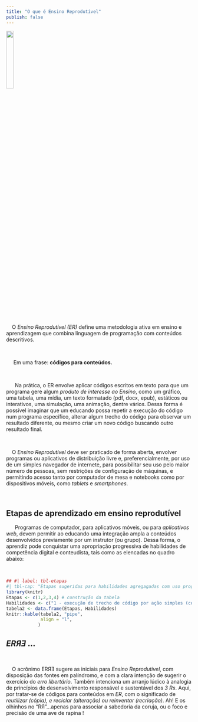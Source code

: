 ```yaml
---
title: "O que é Ensino Reprodutível"
publish: false
---
```


<!-- ::: {layout="[ 30, 110 ]"} -->
<!-- ::: {#first-column} -->
![](avatar.png){width="20%" fig-align="left"}
<!-- ::: -->

<!-- ::: {#second-column} -->
|     O *Ensino Reprodutível (ER)* define uma metodologia ativa em ensino e aprendizagem que combina linguagem de programação com conteúdos descritivos. 
\

|      Em uma frase: **códigos para conteúdos.** 
\

|       Na prática, o ER envolve aplicar códigos escritos em texto para que um programa gere algum *produto de interesse ao Ensino*, como um gráfico, uma tabela, uma mídia, um texto formatado (pdf, docx, epub), estáticos ou interativos, uma simulação, uma animação, dentre vários. Dessa forma é possível imaginar que um educando possa repetir a execução do código num programa específico, alterar algum trecho do código para observar um resultado diferente, ou mesmo criar um novo código buscando outro resultado final.
\

|     O *Ensino Reprodutível* deve ser praticado de forma aberta, envolver programas ou aplicativos de distribuição livre e, preferencialmente, por uso de um simples navegador de internete, para possibilitar seu uso pelo maior número de pessoas, sem restrições de configuração de máquinas, e permitindo acesso tanto por computador de mesa e notebooks como por dispositivos móveis, como *tablets* e *smartphones*.
\


## Etapas de aprendizado em ensino reprodutível

|       Programas de computador, para aplicativos móveis, ou para *aplicativos web*, devem permitir ao educando uma integração ampla a conteúdos desenvolvidos previamente por um instrutor (ou grupo). Dessa forma, o aprendiz pode conquistar uma apropriação progressiva de habilidades de competência digital e conteudista, tais como as elencadas no quadro abaixo:
\


```r
## #| label: tbl-etapas
#| tbl-cap: "Etapas sugeridas para habilidades agregagadas com uso progressivo de ferramenta ao *ER*."
library(knitr)
Etapas <- c(1,2,3,4) # construção da tabela
Habilidades <- c("1 - execução de trecho de código por ação simples (copiar/colar), e mesmo inserção de código diretamente em *snippet*, para reprodução/edição do mesmo em página de internete (JavaScript): habilidade de reprodução de resultados (cálculos, equações, gráficos, tabelas, diagramas, etc), como na informação estática presente em livros-texto e artigos científicos", "2 - execução com modificação de texto, parâmetros, e variáveis: habilidade de compreensão do problema em análise, e prospecção de novos resultados tentativos", "3 - modificação do código: habilidade básica para programação, melhoria de códigos e análise do algoritmo", "4 - criação de código e uso de pacotes: habilidade de programação consolidada e uso de recursos avançados do programa escolhido")
tabela2 <- data.frame(Etapas, Habilidades)
knitr::kable(tabela2, "pipe",
             align = "l",
            )
```

<!-- ::: -->
<!-- ::: -->

## *ERЯƎ* ... {.unnumbered}
\

|     O acrônimo ERЯƎ sugere as iniciais para *Ensino Reprodutível*, com disposição das fontes em palíndromo, e com a clara intenção de sugerir o exercício do *erro libertário*. Também intenciona um arranjo lúdico à analogia de princípios de desenvolvimento responsável e sustentável dos *3 Rs*. Aqui, por tratar-se de códigos para conteúdos em *ER*, com o significado de *reutilizar (cópia), e reciclar (alteração) ou reinventar (recriação)*. Ah! E os olhinhos no "RЯ"...apenas para associar a sabedoria da coruja, ou o foco e precisão de uma ave de rapina ! 